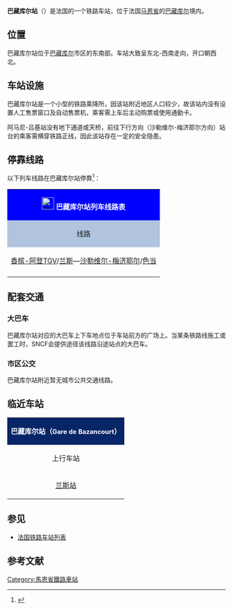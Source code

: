 {{Infobox station
| name          =[[File:Sncf-logo.svg|32x32px]]巴藏库尔站<br>Gare de Bazancourt
| type          = [[法国铁路|法国铁路]]
| image = File:Gare de Bazancourt (Marne).JPG
|image_caption = 巴藏库尔站
| address       = {{FRA}}[[马恩省|马恩省]][[巴藏库尔|巴藏库尔]]
| latd          = 49
| latm          = 21
| lats          = 40
| latNS         = N
| longd         = 4
| longm         = 10
| longs         = 27
| longEW        = E
| operator = [[File:Sncf-logo.svg|32x32px]]
| coordinates_display = yes
| iso_region    = FR
| line          = 
* [[苏瓦松－济韦铁路|苏瓦松－济韦铁路]]
| platform      = 1
| tracks        = 2
| elevation = 82米
| opened        = 1858年9月15日
| rebuilt = 2008年
| status = 使用中
| closed        = 1967年~2008年
| passengers= 约17.5万人次<ref>{{Cite web|url=https://ressources.data.sncf.com/explore/dataset/frequentation-gares/?sort=voyageurs_2014&q=bazancourt|title=Fréquentation en gares|accessdate=2016-11-13|author=SNCF|date=|language=法语|publisher=SNCF Open Data|archive-date=2016-11-13|archive-url=https://web.archive.org/web/20161113180833/https://ressources.data.sncf.com/explore/dataset/frequentation-gares/?sort=voyageurs_2014&q=bazancourt|dead-url=no}}</ref>
| pass_year= 2015年
| station_type = 乘降所
| connections = 
| route_map =
| map_locator   = 
| note =
}}

'''巴藏库尔站'''（{{lang-fr|Gare de Bazancourt}}）是法国的一个铁路车站，位于法国[[马恩省|马恩省]]的[[巴藏库尔|巴藏库尔]]境内。

==位置==

巴藏库尔站位于[[巴藏库尔|巴藏库尔]]市区的东南部。车站大致呈东北-西南走向，开口朝西北。

==车站设施==

巴藏库尔站是一个小型的铁路乘降所，因该站附近地区人口较少，故该站内没有设置人工售票窗口及自动售票机，乘客需上车后主动购票或使用通勤卡。

阿马尼-吕基站没有地下通道或天桥，前往下行方向（沙勒维尔-梅济耶尔方向）站台的乘客需横穿铁路正线，因此该站存在一定的安全隐患。

== 停靠线路 ==

{{动态列表|最后更新时间：2016年12月11日。本章节内容仅供参考，不排除临时性的变更。欢迎修正和补充}}

以下列车线路在巴藏库尔站停靠<ref>{{Cite web|url=http://www.ter.sncf.com/champagne-ardenne/gares/87171462/Bazancourt/pratique|title=巴藏库尔站实用信息及实时列车时刻表|accessdate=2016-05-06|author=SNCF|date=|language=法语|publisher=SNCF}}</ref>：

{| class="wikitable mw-collapsible" 
|colspan="5" style="background:#0000FF" align="center" |[[File:Sncf-logo.svg|28x28px]] <font color=#FFFFFF>'''巴藏库尔站列车线路表'''</font>
|-
!style="background:#B0C4DE"| 线路
!style="background:#B0C4DE"|车种
!style="background:#B0C4DE"|上一站
!style="background:#B0C4DE"|下一站
!style="background:#B0C4DE"|大致运行频率{{noteTag|name=noteA}}
|-
|[[香槟-阿登TGV站|香槟-阿登TGV]]/[[兰斯站|兰斯]]—[[沙勒维尔-梅济耶尔站|沙勒维尔-梅济耶尔]]/[[色当站|色当]]
| rowspan="1" align="center"|[[File:Logo_TER.svg|37x37px]]
|[[兰斯站|兰斯]]
|[[赫泰勒站|赫泰勒]]
|每天5趟左右
|-
|colspan="5" style="background:#FFFFFF"|{{noteFoot|1=
{{noteTag|name=noteA|1=在本栏中，往返1次为"1趟"；除特别标明外，其数据仅工作日有效，周末及节假日列车数量可能会减少}}
}}
|}

==配套交通==

===大巴车===

巴藏库尔站对应的大巴车上下车地点位于车站前方的广场上。当某条铁路线施工或罢工时，SNCF会提供途径该线路沿途站点的大巴车。

===市区公交===

巴藏库尔站附近暂无城市公共交通线路。

==临近车站==

{|class="wikitable mw-collapsible" style="margin: 0 auto; width:42em;"
|colspan="3"  style="background:#082567" align="center"|<font color=#FFFFFF>'''巴藏库尔站（<span style="font-size:11pt;">Gare de Bazancourt</span>）'''</font>
|-
!上行车站
!线路
!下行车站
|-
|align="center" |[[兰斯站|兰斯站]]
|align="center" |'''{{link-fr|苏瓦松－济韦铁路|Ligne de Soissons à Givet}}'''
|align="center" |[[赫泰勒站|赫泰勒站]]
|}

==参见==
* [[法国铁路车站列表|法国铁路车站列表]]

== 参考文献 ==
{{Reflist}}

[[Category:馬恩省鐵路車站|Category:馬恩省鐵路車站]]
